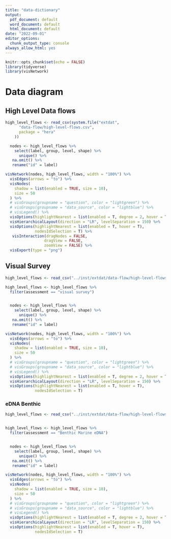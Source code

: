 ```yaml
---
title: "data-dictionary"
output:
  pdf_document: default
  word_document: default
  html_document: default
date: "2022-09-01"
editor_options:
  chunk_output_type: console
always_allow_html: yes
---
```


```r
knitr::opts_chunk$set(echo = FALSE)
library(tidyverse)
library(visNetwork)
```

# Data diagram

## High Level Data flows


```r

high_level_flows <- read_csv(system.file("extdat",
      "data-flow/high-level-flows.csv",
      package = "hera"
    ))

  nodes <- high_level_flows %>%
    select(label, group, level, shape) %>%
      unique() %>%
   na.omit() %>%
   rename("id" = label) 

visNetwork(nodes, high_level_flows, width = "100%") %>%
  visEdges(arrows = "to") %>%
  visNodes(
    shadow = list(enabled = TRUE, size = 10),
    size = 50
  ) %>%
  # visGroups(groupname = "question", color = "lightgreen") %>%
  # visGroups(groupname = "data_source", color = "lightblue") %>%
  # visLegend() %>%
  visOptions(highlightNearest = list(enabled = T, degree = 2, hover = T)) %>%
  visHierarchicalLayout(direction = "LR", levelSeparation = 150) %>%
  visOptions(highlightNearest = list(enabled = T, hover = T),
             nodesIdSelection = T) %>% 
   visInteraction(dragNodes = FALSE, 
                 dragView = FALSE, 
                 zoomView = FALSE) %>% 
  visExport(type = "png")


```

## Visual Survey

```r

high_level_flows <- read_csv("../inst/extdat/data-flow/high-level-flows.csv" )

high_level_flows <- high_level_flows %>% 
  filter(assessment == "visual survey")


  nodes <- high_level_flows %>%
    select(label, group, level, shape) %>%
      unique() %>%
   na.omit() %>%
   rename("id" = label) 

visNetwork(nodes, high_level_flows, width = "100%") %>%
  visEdges(arrows = "to") %>%
  visNodes(
    shadow = list(enabled = TRUE, size = 10),
    size = 50
  ) %>%
  # visGroups(groupname = "question", color = "lightgreen") %>%
  # visGroups(groupname = "data_source", color = "lightblue") %>%
  # visLegend() %>%
  visOptions(highlightNearest = list(enabled = T, degree = 2, hover = T)) %>%
  visHierarchicalLayout(direction = "LR", levelSeparation = 150) %>%
  visOptions(highlightNearest = list(enabled = T, hover = T),
             nodesIdSelection = T)


```

### eDNA Benthic

```r

high_level_flows <- read_csv("../inst/extdat/data-flow/high-level-flows.csv" )


high_level_flows <- high_level_flows %>% 
  filter(assessment == "Benthic Marine eDNA")


  nodes <- high_level_flows %>%
    select(label, group, level, shape) %>%
      unique() %>%
   na.omit() %>%
   rename("id" = label) 

visNetwork(nodes, high_level_flows, width = "100%") %>%
  visEdges(arrows = "to") %>%
  visNodes(
    shadow = list(enabled = TRUE, size = 10),
    size = 50
  ) %>%
  # visGroups(groupname = "question", color = "lightgreen") %>%
  # visGroups(groupname = "data_source", color = "lightblue") %>%
  # visLegend() %>%
  visOptions(highlightNearest = list(enabled = T, degree = 2, hover = T)) %>%
  visHierarchicalLayout(direction = "LR", levelSeparation = 150) %>%
  visOptions(highlightNearest = list(enabled = T, hover = T),
             nodesIdSelection = T)


```

